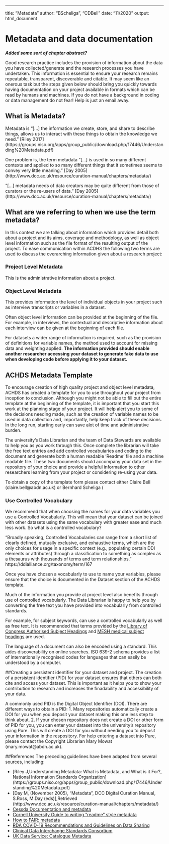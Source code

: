 ---
title: "Metadata"
author: "BScheliga", "CDBell"
date: "11/2020"
output: html_document

# Metadata and data documentation {#metadata}

***Added some sort of chapter abstract?***

Good research practice includes the provision of information about the data you have collected/generate and the research processes you have undertaken. This information is essential to ensure your research remains repeatable, transparent, discoverable and citable.  It may seem like an onerous task but the steps given below should bring you quickly towards having documentation on your project available in formats which can be read by humans and machines.  If you do not have a background in coding or data management do not fear! Help is just an email away.

## What is Metadata?

Metadata is "[...] the information we create, store, and share to describe things, allows us to interact with these things to obtain the knowledge we need." [Riley 2017] (https://groups.niso.org/apps/group_public/download.php/17446/Understanding%20Metadata.pdf)

One problem is, the term metadata "[...] is used in so many different contexts and applied to so many different things that it sometimes seems to convey very little meaning."
[Day 2005] (http://www.dcc.ac.uk/resource/curation-manual/chapters/metadata/) 

"[...] metadata needs of data creators may be quite different from those of curators or the re-users of data." [Day 2005] (http://www.dcc.ac.uk/resource/curation-manual/chapters/metadata/) 

## What are we referring to when we use the term metadata?
In this context we are talking about information which provides detail both about a project and its aims, coverage and methodology, as well as object level information such as the file format of the resulting output of the project.  To ease communication within ACDHS the following two terms are used to discuss the overarching information given about a research project:

###  Project Level Metadata
This is the administrative information about a project. 

###  Object Level Metadata
This provides information the level of individual objects in your project such as interview transcripts or variables in a dataset. 

Often object level information can be provided at the beginning of the file. For example, in interviews, the contextual and descriptive information about each interview can be given at the beginning of each file.

For datasets a wider range of information is required, such as the provision of definitions for variable names, the method used to account for missing data and weighting applied.  **The information provided  should enable another researcher accessing your dataset to generate fake data to use when developing code before applying it to your dataset.**  

## ACHDS Metadata Template
To encourage creation of high quality project and object level metadata, ACHDS has created a template for you to use throughout your project from inception to conclusion.  Although you might not be able to fill out the entire template at the beginning of the template, it is important that you start this work at the planning stage of your project.  It will help alert you to some of the decisions needing made, such as the creation of variable names to be used in data collection and, importantly, help keep track of these decisions.  In the long run, starting early can save alot of time and administrative burden.

The university's Data Librarian and the team of Data Stewards are available to help you as you work through this.  Once complete the librarian will take the free text entries and add controlled vocabularies and coding to the document and generate both a human readable 'Readme' file and a machine readable file. These two documents should accompany your data set in the repository of your choice and provide a helpful information to other researchers learning from your project or considering re-using your data.

To obtain a copy of the template form please contact either Claire Bell (claire.bell@abdn.ac.uk) or Bernhard Scheliga (

### Use Controlled Vocabulary
We recommend that when choosing the names for your data variables you use a Controlled Vocabularly.  This will mean that your dataset can be joined with other datasets using the same vocabulary with greater ease and much less work.  So what is a controlled vocabulary?

"Broadly speaking, Controlled Vocabularies can range from a short list of clearly defined, mutually exclusive, and exhaustive terms, which are the only choices for usage in a specific context (e.g., populating certain DDI elements or attributes) through a classification to something as complex as a thesaurus with thousands of terms and term relationships." https://ddialliance.org/taxonomy/term/167

Once you have chosen a vocabularly to use to name your variables, please ensure that the choice is documented in the Dataset section of the ACHDS template.

Much of the information you provide at project level also benefits through use of controlled vocabularly.  The Data Librarian is happy to help you by converting the free text you have provided into vocabularly from controlled standards.
 
For example, for subject keywords, can use a controlled vocabularly as well as free text.  It is recommended that terms provided by the [Library of Congress Authorised Subject Headings](https://authorities.loc.gov/cgi-bin/Pwebrecon.cgi?DB=local&PAGE=First) and [MESH medical subject headings](https://meshb.nlm.nih.gov/search) are used.

The language of a document can also be encoded using a standard.  This aides discoverability on online searches.  ISO 639-2 schema provides a list of internationally recognised codes for languages that can easily be understood by a computer.

##Creating a persistent identifier for your dataset and project.
The creation of a persistent identifier (PID) for your dataset ensures that others can both cite and access your dataset.  This is important as it helps you to show your contribution to research and increases the finadability and accessibility of your data.  

A commonly used PID is the Digital Object Identifier (DOI). There are different ways to obtain a PID:
1. Many repositories automatically create a DOI for you when you deposit your dataset making this one less step to think about.
2. If your chosen repository does not create a DOI or other form of PID for you, you can enter your dataset into the university's repository using Pure. This will create a DOI for you without needing you to deposit your information in the respository.   For help entering a dataset into Pure, please contact the Copyright Librarian Mary Mowat (mary.mowat@abdn.ac.uk).


##References
The preceding guidelines have been adapted from several sources, including:

* [Riley J,Understanding Metadata: What is Metadata, and What is it For?, National Information Standards Organization] (https://groups.niso.org/apps/group_public/download.php/17446/Understanding%20Metadata.pdf)
* [Day M, (November 2005), "Metadata", DCC Digital Curation Manual, S.Ross, M.Day (eds)],Retrieved <date>(http://www.dcc.ac.uk/resource/curation-manual/chapters/metadata/)
* [Cessda Documentation and metadata](https://www.cessda.eu/Training/Training-Resources/Library/Data-Management-Expert-Guide/2.-Organise-Document/Documentation-and-metadata)
* [Cornell University Guide to writing "readme" style metadata](https://data.research.cornell.edu/content/readme)
* [How to FAIR: metadata](https://howtofair.dk/how-to-fair/metadata/)
* [RDA COVID-19 Recommendations and Guidelines on Data Sharing](https://zenodo.org/record/3932953#.X3HHy-17mM9)
* [Clinical Data Interchange Standards Consortium](https://www.cdisc.org/standards)
* [UK Data Service:  Catalogue Metadata](https://www.ukdataservice.ac.uk/manage-data/document/metadata.aspx)
